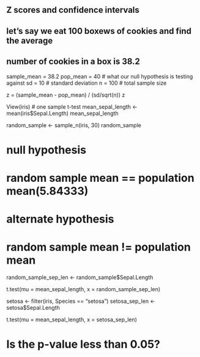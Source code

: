 ## Z scores and confidence intervals
## let's say we eat 100 boxews of cookies and find the average
## number of cookies in a box is 38.2

sample_mean = 38.2
pop_mean = 40 # what our null hypothesis is testing against
sd = 10 # standard deviation
n = 100 # total sample size

z = (sample_mean - pop_mean) / (sd/sqrt(n))
z 

View(iris)
# one sample t-test
mean_sepal_length <- mean(iris$Sepal.Length)
mean_sepal_length

random_sample <- sample_n(iris, 30)
random_sample



# null hypothesis
# random sample mean == population mean(5.84333)

# alternate hypothesis
# random sample mean != population mean

random_sample_sep_len <- random_sample$Sepal.Length

t.test(mu = mean_sepal_length, x = random_sample_sep_len)

setosa <- filter(iris, Species == "setosa")
setosa_sep_len <- setosa$Sepal.Length

t.test(mu = mean_sepal_length, x = setosa_sep_len)

# Is the p-value less than 0.05?
